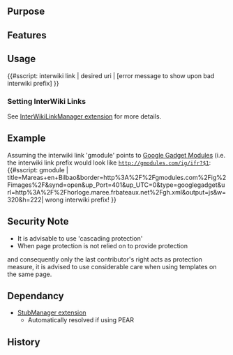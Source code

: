 {{Extension
|name        = SimpleScript
|status      = beta
|type1       = parser function
|author      = [[user:jldupont|Jean-Lou Dupont]]
|image       =
|version     = 1.0.0
|update      =
|mediawiki   = 1.11
|download    = see Installation
|readme      =
|changelog   = See SVN ($Id$)
|description = 
|parameters  =
|rights      =
|example     =
}}
== Purpose==


== Features ==

== Usage ==
<nowiki>{{#sscript: interwiki link | desired uri | [error message to show upon bad interwiki prefix] }}</nowiki>

=== Setting InterWiki Links ===
See [[Extension:InterWikiLinkManager|InterWikiLinkManager extension]] for more details.

== Example ==
Assuming the interwiki link 'gmodule' points to [http://gmodules.com/ig/ifr Google Gadget Modules] (i.e. the interwiki link prefix would look like <code>http://gmodules.com/ig/ifr?$1</code>:
<nowiki>{{#sscript: gmodule | title=Mareas+en+Bilbao&amp;border=http%3A%2F%2Fgmodules.com%2Fig%2Fimages%2F&amp;synd=open&amp;up_Port=401&amp;up_UTC=0&amp;type=googlegadget&amp;url=http%3A%2F%2Fhorloge.maree.frbateaux.net%2Fgh.xml&amp;output=js&amp;w=320&amp;h=222| wrong interwiki prefix! }}</nowiki> 

== Security Note ==
* It is advisable to use 'cascading protection'
* When page protection is not relied on to provide protection 
and consequently only the last contributor's right acts as protection measure, it is advised to use
considerable care when using templates on the same page.

== Dependancy ==
* [[Extension:StubManager|StubManager extension]]
** Automatically resolved if using PEAR

{{Pear|SimpleScript}}

== History ==
